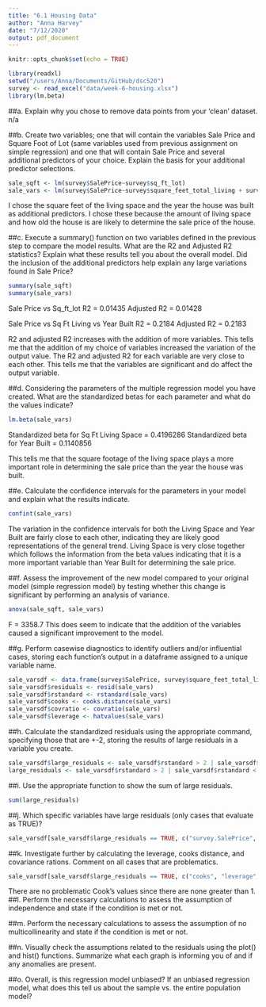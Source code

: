 ```yaml
---
title: "6.1 Housing Data"
author: "Anna Harvey"
date: "7/12/2020"
output: pdf_document
---
```


```r
knitr::opts_chunk$set(echo = TRUE)
```

```r
library(readxl)
setwd("/users/Anna/Documents/GitHub/dsc520")
survey <- read_excel("data/week-6-housing.xlsx")
library(lm.beta)
```

##a. Explain why you chose to remove data points from your ‘clean’ dataset.
n/a

##b. Create two variables; one that will contain the variables Sale Price and Square Foot of Lot (same variables used from previous assignment on simple regression) and one that will contain Sale Price and several additional predictors of your choice. Explain the basis for your additional predictor selections.

```r
sale_sqft <- lm(survey$SalePrice~survey$sq_ft_lot)
sale_vars <- lm(survey$SalePrice~survey$square_feet_total_living + survey$year_built)
```
I chose the square feet of the living space and the year the house was built as additional predictors. I chose these because the amount of living space and how old the house is are likely to determine the sale price of the house.

##c. Execute a summary() function on two variables defined in the previous step to compare the model results. What are the R2 and Adjusted R2 statistics? Explain what these results tell you about the overall model. Did the inclusion of the additional predictors help explain any large variations found in Sale Price?
```r
summary(sale_sqft)
summary(sale_vars)
```
Sale Price vs Sq_ft_lot
R2 = 0.01435 
Adjusted R2 = 0.01428

Sale Price vs Sq Ft Living vs Year Built
R2 = 0.2184
Adjusted R2 = 0.2183

R2 and adjusted R2 increases with the addition of more variables. This tells me that the addition of my choice of variables increased the variation of the output value. The R2 and adjusted R2 for each variable are very close to each other. This tells me that the variables are significant and do affect the output variable.

##d. Considering the parameters of the multiple regression model you have created. What are the standardized betas for each parameter and what do the values indicate?
```r
lm.beta(sale_vars)
```
Standardized beta for Sq Ft Living Space = 0.4196286
Standardized beta for Year Built = 0.1140856

This tells me that the square footage of the living space plays a more important role in determining the sale price than the year the house was built. 

##e. Calculate the confidence intervals for the parameters in your model and explain what the results indicate.
```r
confint(sale_vars)
```
The variation in the confidence intervals for both the Living Space and Year Built are fairly close to each other, indicating they are likely good representations of the general trend. Living Space is very close together which follows the information from the beta values indicating that it is a more important variable than Year Built for determining the sale price.

##f. Assess the improvement of the new model compared to your original model (simple regression model) by testing whether this change is significant by performing an analysis of variance.
```r
anova(sale_sqft, sale_vars)
```
F = 3358.7
This does seem to indicate that the addition of the variables caused a significant improvement to the model.

##g. Perform casewise diagnostics to identify outliers and/or influential cases, storing each function's output in a dataframe assigned to a unique variable name.
```r
sale_varsdf <- data.frame(survey$SalePrice, survey$square_feet_total_living, survey$year_built)
sale_varsdf$residuals <- resid(sale_vars)
sale_varsdf$rstandard <- rstandard(sale_vars)
sale_varsdf$cooks <- cooks.distance(sale_vars)
sale_varsdf$covratio <- covratio(sale_vars)
sale_varsdf$leverage <- hatvalues(sale_vars)
```

##h. Calculate the standardized residuals using the appropriate command, specifying those that are +-2, storing the results of large residuals in a variable you create.
```r
sale_varsdf$large_residuals <- sale_varsdf$rstandard > 2 | sale_varsdf$rstandard < -2
large_residuals <- sale_varsdf$rstandard > 2 | sale_varsdf$rstandard < -2

```

##i. Use the appropriate function to show the sum of large residuals.
```r
sum(large_residuals)
```

##j. Which specific variables have large residuals (only cases that evaluate as TRUE)?
```r
sale_varsdf[sale_varsdf$large_residuals == TRUE, c("survey.SalePrice", "survey.square_feet_total_living", "survey.year_built")]
```

##k. Investigate further by calculating the leverage, cooks distance, and covariance rations. Comment on all cases that are problematics.
```r
sale_varsdf[sale_varsdf$large_residuals == TRUE, c("cooks", "leverage", "covratio")]
```
There are no problematic Cook's values since there are none greater than 1. 
##l. Perform the necessary calculations to assess the assumption of independence and state if the condition is met or not.

##m. Perform the necessary calculations to assess the assumption of no multicollinearity and state if the condition is met or not.

##n. Visually check the assumptions related to the residuals using the plot() and hist() functions. Summarize what each graph is informing you of and if any anomalies are present.

##o. Overall, is this regression model unbiased? If an unbiased regression model, what does this tell us about the sample vs. the entire population model?